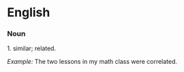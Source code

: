 = English=

=== Noun ===

1. similar; related.

''Example:'' The two lessons in my math class were correlated.

{{wikify}}